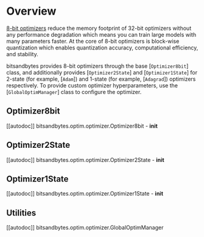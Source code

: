 # Overview

[8-bit optimizers](https://hf.co/papers/2110.02861) reduce the memory footprint of 32-bit optimizers without any performance degradation which means you can train large models with many parameters faster. At the core of 8-bit optimizers is block-wise quantization which enables quantization accuracy, computational efficiency, and stability.

bitsandbytes provides 8-bit optimizers through the base [`Optimizer8bit`] class, and additionally provides [`Optimizer2State`] and [`Optimizer1State`] for 2-state (for example, [`Adam`]) and 1-state (for example, [`Adagrad`]) optimizers respectively. To provide custom optimizer hyperparameters, use the [`GlobalOptimManager`] class to configure the optimizer.

## Optimizer8bit

[[autodoc]] bitsandbytes.optim.optimizer.Optimizer8bit
    - __init__

## Optimizer2State

[[autodoc]] bitsandbytes.optim.optimizer.Optimizer2State
    - __init__

## Optimizer1State

[[autodoc]] bitsandbytes.optim.optimizer.Optimizer1State
    - __init__

## Utilities

[[autodoc]] bitsandbytes.optim.optimizer.GlobalOptimManager
